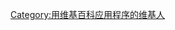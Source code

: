 {{Userbox
| border-c = black
| border-s = 1
| id-c     = 
| id-s     = 10
| info-c   = #E6E6FA
| info-s   = 9
| id       = [[File:WPAndroid2.0icon.png|65px]]
| info     = 这个用户在使用[[维基百科应用程序]]。
}}
{{topicon|image = WPAndroid2.0icon.png|size = 40px|alt = 这个用户在使用维基百科应用程序|link = 维基百科应用程序}}
<includeonly>[[Category:用维基百科应用程序的维基人]]</includeonly>